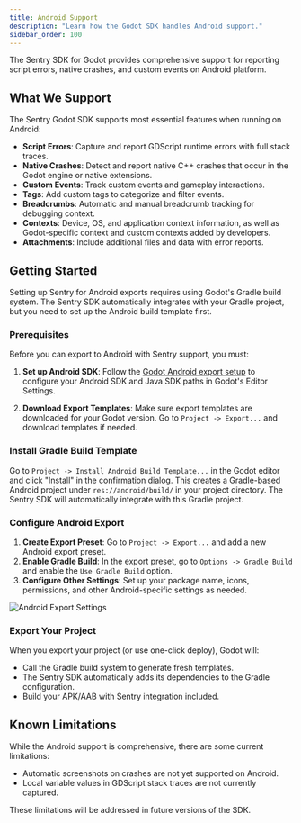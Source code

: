 ```yaml
---
title: Android Support
description: "Learn how the Godot SDK handles Android support."
sidebar_order: 100
---
```


The Sentry SDK for Godot provides comprehensive support for reporting script errors, native crashes, and custom events on Android platform.

## What We Support

The Sentry Godot SDK supports most essential features when running on Android:

- **Script Errors**: Capture and report GDScript runtime errors with full stack traces.
- **Native Crashes**: Detect and report native C++ crashes that occur in the Godot engine or native extensions.
- **Custom Events**: Track custom events and gameplay interactions.
- **Tags**: Add custom tags to categorize and filter events.
- **Breadcrumbs**: Automatic and manual breadcrumb tracking for debugging context.
- **Contexts**: Device, OS, and application context information, as well as Godot-specific context and custom contexts added by developers.
- **Attachments**: Include additional files and data with error reports.

## Getting Started

Setting up Sentry for Android exports requires using Godot's Gradle build system. The Sentry SDK automatically integrates with your Gradle project, but you need to set up the Android build template first.

### Prerequisites

Before you can export to Android with Sentry support, you must:

1. **Set up Android SDK**: Follow the [Godot Android export setup](https://docs.godotengine.org/en/stable/tutorials/export/exporting_for_android.html) to configure your Android SDK and Java SDK paths in Godot's Editor Settings.

2. **Download Export Templates**: Make sure export templates are downloaded for your Godot version. Go to `Project -> Export...` and download templates if needed.

### Install Gradle Build Template

Go to `Project -> Install Android Build Template...` in the Godot editor and click "Install" in the confirmation dialog. This creates a Gradle-based Android project under `res://android/build/` in your project directory. The Sentry SDK will automatically integrate with this Gradle project.

### Configure Android Export

1. **Create Export Preset**: Go to `Project -> Export...` and add a new Android export preset.
2. **Enable Gradle Build**: In the export preset, go to `Options -> Gradle Build` and enable the `Use Gradle Build` option.
3. **Configure Other Settings**: Set up your package name, icons, permissions, and other Android-specific settings as needed.

![Android Export Settings](img/android_export.png)

### Export Your Project

When you export your project (or use one-click deploy), Godot will:
- Call the Gradle build system to generate fresh templates.
- The Sentry SDK automatically adds its dependencies to the Gradle configuration.
- Build your APK/AAB with Sentry integration included.

## Known Limitations

While the Android support is comprehensive, there are some current limitations:

- Automatic screenshots on crashes are not yet supported on Android.
- Local variable values in GDScript stack traces are not currently captured.

These limitations will be addressed in future versions of the SDK.
